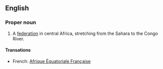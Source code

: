 ==English==
{{wikipedia}}
===Proper noun===
{{en-noun|-|sg=[[French]] [[equatorial|Equatorial]] [[Africa]]}}

# {{historical}} A [[federation]] in central Africa, stretching from the Sahara to the Congo River.

====Transations====
*French: [[Afrique Équatoriale Française]] {{f}}